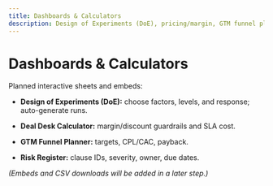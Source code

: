 ```yaml
---
title: Dashboards & Calculators
description: Design of Experiments (DoE), pricing/margin, GTM funnel planning, and risk registers.
---
```


# Dashboards & Calculators

Planned interactive sheets and embeds:
- **Design of Experiments (DoE):** choose factors, levels, and response; auto-generate runs.
- **Deal Desk Calculator:** margin/discount guardrails and SLA cost.

- **GTM Funnel Planner:** targets, CPL/CAC, payback.
- **Risk Register:** clause IDs, severity, owner, due dates.

_(Embeds and CSV downloads will be added in a later step.)_
